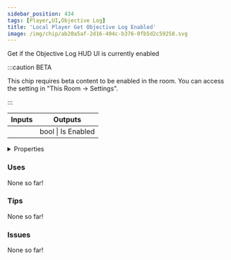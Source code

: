 ```yaml
---
sidebar_position: 434
tags: [Player,UI,Objective Log]
title: 'Local Player Get Objective Log Enabled'
image: /img/chip/ab20a5af-2d16-494c-b376-0fb5d2c59258.svg
---
```


Get if the Objective Log HUD UI is currently enabled

:::caution BETA

This chip requires beta content to be enabled in the room. You can access the setting in "This Room -> Settings".

:::

<IChip uuid="ab20a5af-2d16-494c-b376-0fb5d2c59258"/>

<table><thead><tr><th>Inputs</th><th>Outputs</th></tr></thead><tbody><tr><td /><td>bool | Is Enabled</td></tr></tbody></table>

<details>
  <summary>Properties</summary>
  <div>
    <div>
    <table>
      <tbody>
        <tr>
          <td>Is beta required?</td>
          <td>Yes</td>
        </tr>
        <tr>
          <td>Is chip a trolling risk?</td>
          <td>No</td>
        </tr>
        <tr>
          <td>Is chip a role assignment risk?</td>
          <td>No</td>
        </tr>
        <tr>
          <td>Chip UUID</td>
          <td>ab20a5af-2d16-494c-b376-0fb5d2c59258</td>
        </tr>
        <tr>
          <td>Room availability</td>
          <td>Available everywhere</td>
        </tr>
      </tbody>
    </table>
    </div>
  </div>
</details>

### Uses

None so far!

### Tips

None so far!

### Issues

None so far!